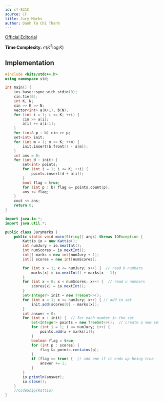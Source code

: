 ```yaml
---
id: cf-831C
source: CF
title: Jury Marks
author: Danh Ta Chi Thanh
---
```


[Official Editorial](https://codeforces.com/blog/entry/53302)

**Time Complexity:** $\mathcal{O}(K^2 \log K)$

<LanguageSection>

<CPPSection>

## Implementation

```cpp
#include <bits/stdc++.h>
using namespace std;

int main() {
	ios_base::sync_with_stdio(0);
	cin.tie(0);
	int K, N;
	cin >> K >> N;
	vector<int> a(K+1), b(N);
	for (int i = 1; i <= K; ++i) {
		cin >> a[i];
		a[i] += a[i-1];
	}
	for (int& p : b) cin >> p;
	set<int> init;
	for (int m = 1; m <= K; ++m) {
		init.insert(b.front() - a[m]);
	}
	int ans = 0;
	for (int d : init) {
		set<int> points;
		for (int i = 1; i <= K; ++i) {
			points.insert(d + a[i]);
		}
		bool flag = true;
		for (int p : b) flag &= points.count(p);
		ans += flag;
	}
	cout << ans;
	return 0;
}
```

</CPPSection>
	
<JavaSection>
	
```java
import java.io.*;
import java.util.*;

public class JuryMarks {
	public static void main(String[] args) throws IOException {
		Kattio io = new Kattio();
		int numJury = io.nextInt();
		int numScores = io.nextInt();
		int[] marks = new int[numJury + 1];
		int[] scores = new int[numScores];

		for (int x = 1; x <= numJury; x++) {  // read k numbers
			marks[x] = io.nextInt() + marks[x - 1];
		}
		for (int x = 0; x < numScores; x++) {  // read n numbers
			scores[x] = io.nextInt();
		}
		Set<Integer> init = new TreeSet<>();
		for (int x = 1; x <= numJury; x++) { // add to set
			init.add(scores[0] - marks[x]);
		}
		int answer = 0;
		for (int x : init) {  // for each number in the set
			Set<Integer> points = new TreeSet<>();  // create a new set
			for (int i = 1; i <= numJury; i++) {
				points.add(x + marks[i]);
			}
			boolean flag = true;
			for (int p : scores) {
				flag &= points.contains(p);
			}
			if (flag == true) {  // add one if it ends up being true
				answer += 1;
			}
		}
		io.println(answer);
		io.close();
	}
	//CodeSnip{Kattio}
}
```
	
</JavaSection>

</LanguageSection>

